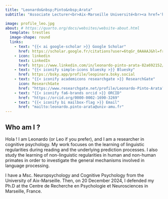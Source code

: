 ```yaml
---
title: "Leonardo&nbsp;Pinto&nbsp;Arata"
subtitle: "Associate Lecturer<br>Aix-Marseille Université<br><a href='https://crpn.univ-amu.fr/fr'>CRPN, CNRS UMR 7077 </a>"

image: profile_leo.jpg
about: # https://quarto.org/docs/websites/website-about.html
  template: trestles
  image-shape: round
  links:
    - text: "{{< ai google-scholar >}} Google Scholar"
      href: https://scholar.google.fr/citations?user=6tqGr_0AAAAJ&hl=fr
    - icon: linkedin
      text: LinkedIn
      href: https://www.linkedin.com/in/leonardo-pinto-arata-82a692152/
    - text: "{{< iconify simple-icons bluesky >}} Bluesky"
      href: https://bsky.app/profile/leopinara.bsky.social
    - text: "{{< iconify academicons researchgate >}} ResearchGate"
      icon: ResearchGate
      href: "https://www.researchgate.net/profile/Leonardo-Pinto-Arata?ev=hdr_xprf"
    - text: "{{< iconify fa6-brands orcid >}} ORCID"
      href: "https://orcid.org/0000-0002-1690-3269"
    - text: "{{< iconify bi mailbox-flag >}} Email"
      href: "mailto:leonardo.pinto-arata@univ-amu.fr"
---
```


## Who am I ?

Hola ! I am Leonardo (or Leo if you prefer), and I am a researcher in cognitive psychology. My work focuses on the learning of linguistic regularities during reading and the underlying prediction processes. I also study the learning of non-linguistic regularities in human and non-human primates in order to investigate the general mechanisms involved in language processing.

I have a Msc. Neuropsychology and Cognitive Psychology from the University of Aix-Marseille. Then, on 20 December 2024, I defended my Ph.D at the Centre de Recherche en Psychologie et Neurosciences in Marseille, France.
